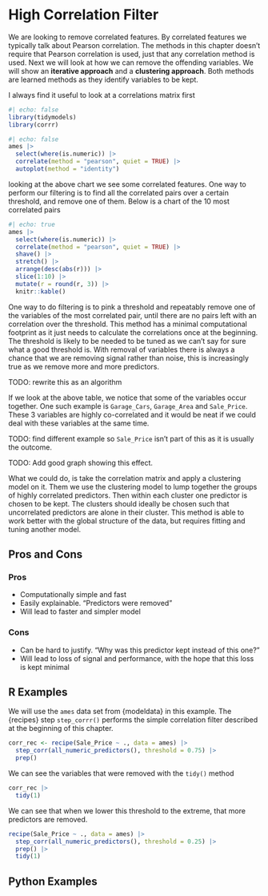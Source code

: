 # High Correlation Filter {#sec-correlated-filter}

We are looking to remove correlated features. By correlated features we typically talk about Pearson correlation. The methods in this chapter doesn't require that Pearson correlation is used, just that any correlation method is used.
Next we will look at how we can remove the offending variables. We will show an **iterative approach** and a **clustering approach**. Both methods are learned methods as they identify variables to be kept.

I always find it useful to look at a correlations matrix first

```r
#| echo: false
library(tidymodels)
library(corrr)
```

```r
#| echo: false
ames |>
  select(where(is.numeric)) |>
  correlate(method = "pearson", quiet = TRUE) |>
  autoplot(method = "identity")
```

looking at the above chart we see some correlated features. One way to perform our filtering is to find all the correlated pairs over a certain threshold, and remove one of them. Below is a chart of the 10 most correlated pairs

```r
#| echo: true
ames |>
  select(where(is.numeric)) |>
  correlate(method = "pearson", quiet = TRUE) |>
  shave() |>
  stretch() |>
  arrange(desc(abs(r))) |>
  slice(1:10) |>
  mutate(r = round(r, 3)) |>
  knitr::kable()
```

One way to do filtering is to pink a threshold and repeatably remove one of the variables of the most correlated pair, until there are no pairs left with an correlation over the threshold. This method has a minimal computational footprint as it just needs to calculate the correlations once at the beginning. The threshold is likely to be needed to be tuned as we can't say for sure what a good threshold is. With removal of variables there is always a chance that we are removing signal rather than noise, this is increasingly true as we remove more and more predictors.

TODO: rewrite this as an algorithm

If we look at the above table, we notice that some of the variables occur together. One such example is `Garage_Cars`, `Garage_Area` and `Sale_Price`. These 3 variables are highly co-correlated and it would be neat if we could deal with these variables at the same time.

TODO: find different example so `Sale_Price` isn't part of this as it is usually the outcome.

TODO: Add good graph showing this effect.

What we could do, is take the correlation matrix and apply a clustering model on it. Them we use the clustering model to lump together the groups of highly correlated predictors. Then within each cluster one predictor is chosen to be kept. The clusters should ideally be chosen such that uncorrelated predictors are alone in their cluster. This method is able to work better with the global structure of the data, but requires fitting and tuning another model.

## Pros and Cons

### Pros

- Computationally simple and fast
- Easily explainable. "Predictors were removed"
- Will lead to faster and simpler model

### Cons

- Can be hard to justify. "Why was this predictor kept instead of this one?"
- Will lead to loss of signal and performance, with the hope that this loss is kept minimal

## R Examples

We will use the `ames` data set from {modeldata} in this example. The {recipes} step `step_corrr()` performs the simple correlation filter described at the beginning of this chapter.

```r
corr_rec <- recipe(Sale_Price ~ ., data = ames) |>
  step_corr(all_numeric_predictors(), threshold = 0.75) |>
  prep()
```

We can see the variables that were removed with the `tidy()` method

```r
corr_rec |>
  tidy(1)
```

We can see that when we lower this threshold to the extreme, that more predictors are removed.

```r
recipe(Sale_Price ~ ., data = ames) |>
  step_corr(all_numeric_predictors(), threshold = 0.25) |>
  prep() |>
  tidy(1)
```


## Python Examples

